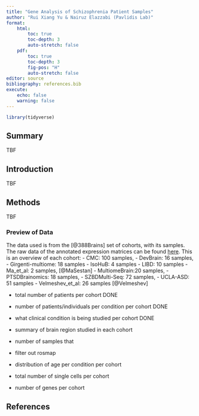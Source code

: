 ```yaml
---
title: "Gene Analysis of Schizophrenia Patient Samples"
author: "Rui Xiang Yu & Nairuz Elazzabi (Pavlidis Lab)"
format: 
    html:
        toc: true
        toc-depth: 3
        auto-stretch: false
    pdf:
        toc: true
        toc-depth: 3 
        fig-pos: "H"
        auto-stretch: false
editor: source
bibliography: references.bib
execute:
    echo: false
    warning: false
---
```


```r
library(tidyverse)
```

## Summary

TBF

## Introduction

TBF

## Methods
TBF

### Preview of Data
The data used is from the [@388Brains] set of cohorts, with its samples. The raw data of the annotated expression matrices can be found [here](https://brainscope.gersteinlab.org/output-sample-annotated-matrix.html). This is an overview of each cohort:
- CMC: 100 samples, 
- DevBrain: 16 samples, 
- Girgenti-multiome: 18 samples
- IsoHuB: 4 samples
- LIBD: 10 samples
- Ma_et_al: 2 samples, [@MaSestan]
- MultiomeBrain:20 samples, 
- PTSDBrainomics: 18 samples, 
- SZBDMulti-Seq: 72 samples, 
- UCLA-ASD: 51 samples
- Velmeshev_et_al: 26 samples [@Velmeshev]

- total number of patients per cohort DONE
- number of patients/individuals per condition per cohort DONE
- what clinical condition is being studied per cohort DONE
- summary of brain region studied in each cohort
- number of samples that 
- filter out rosmap

- distribution of age per condition per cohort
- total number of single cells per cohort
- number of genes per cohort

## References

